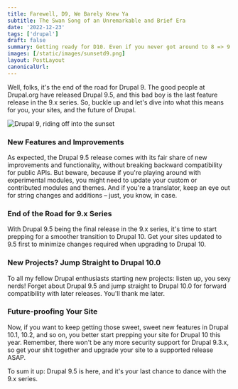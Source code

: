 ```yaml
---
title: Farewell, D9, We Barely Knew Ya
subtitle: The Swan Song of an Unremarkable and Brief Era
date: '2022-12-23'
tags: ['drupal']
draft: false
summary: Getting ready for D10. Even if you never got around to 8 => 9. Even if you didn't know there even _was_ a 9. (If you didn't know there was an 8, get back under your rock and stop reading.)
images: [/static/images/sunsetd9.png]
layout: PostLayout
canonicalUrl:
---
```


Well, folks, it's the end of the road for Drupal 9. The good people at Drupal.org have released Drupal 9.5, and this bad boy is the last feature release in the 9.x series. So, buckle up and let's dive into what this means for you, your sites, and the future of Drupal.

![Drupal 9, riding off into the sunset](/static/images/sunsetd9.png 'Drupal 9 sunset')

### New Features and Improvements

As expected, the Drupal 9.5 release comes with its fair share of new improvements and functionality, without breaking backward compatibility for public APIs. But beware, because if you're playing around with experimental modules, you might need to update your custom or contributed modules and themes. And if you're a translator, keep an eye out for string changes and additions – just, you know, in case.

### End of the Road for 9.x Series

With Drupal 9.5 being the final release in the 9.x series, it's time to start prepping for a smoother transition to Drupal 10. Get your sites updated to 9.5 first to minimize changes required when upgrading to Drupal 10.

### New Projects? Jump Straight to Drupal 10.0

To all my fellow Drupal enthusiasts starting new projects: listen up, you sexy nerds! Forget about Drupal 9.5 and jump straight to Drupal 10.0 for forward compatibility with later releases. You'll thank me later.

### Future-proofing Your Site

Now, if you want to keep getting those sweet, sweet new features in Drupal 10.1, 10.2, and so on, you better start prepping your site for Drupal 10 this year. Remember, there won't be any more security support for Drupal 9.3.x, so get your shit together and upgrade your site to a supported release ASAP.

To sum it up: Drupal 9.5 is here, and it's your last chance to dance with the 9.x series.
